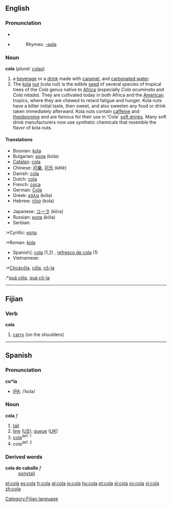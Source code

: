 ==English==
===Pronunciation===
*{{IPA|/ˈkolə/}}
*{{SAMPA|/'ko-la/}}
*:Rhymes: [[Rhymes:English:-əʊlə|-əʊlə]]

===Noun===
'''cola''' (''plural:'' [[colas]])

#a [[beverage]] or a [[drink#Noun|drink]] made with [[caramel]], and [[carbonated water]].
#The [[kola]] [[nut]] (cola nut) is the edible [[seed]] of several species of tropical trees of the ''Cola'' genus native to [[Africa]] (especially ''Cola acuminata'' and ''Cola nitada''). They are cultivated today in both Africa and the [[America|American]] tropics, where they are chewed to retard fatigue and hunger. Kola nuts have a bitter initial taste, then sweet, and also sweeten any food or drink taken immediately afterward. Kola nuts contain [[caffeine]] and [[theobromine]] and are famous for their use in 'Cola' [[soft drink]]s. Many soft drink manufacturers now use synthetic chemicals that resemble the flavor of kola nuts.

====Translations====
{{top}}
*Bosnian: [[kola]] {{f}}
*Bulgarian: [[кола]] (kóla) {{f}}
*[[Catalan]]: [[cola]]
*Chinese: [[可樂]], [[可乐]] (kělè)
*Danish: [[cola]]
*Dutch: [[cola]] {{m}}
*French: [[coca]] {{m}}
*German: [[Cola]] {{f}}
*Greek: [[κόλα]] (kóla)
*Hebrew: [[קולה]] (kola) {{f}}
{{mid}}
*Japanese: [[コーラ]] (kōra)
*Russian: [[кола]] (kóla) {{f}}
*Serbian:
:*Cyrillic: [[кола]] {{f}}
:*Roman: [[kola]] {{f}}
*Spanish]: [[cola#Spanish|cola]] (1,2) {{f}}, [[refresco de cola]] {{m}} (1)
*Vietnamese:
:*[[Côcácôla]], [[côla#Vietnamese|côla]], [[cô-la]]
:*[[quả côla]], [[quả cô-la]]
{{bottom}}

----

==Fijian==
===Verb===
'''cola'''

#[[carry]] (on the shoulders)

[[Category:Fijian language]]

----

==Spanish==
===Pronunciation===
'''co*la'''
*[[International Phonetic Alphabet|IPA]]: /ˈkola/
===Noun===
'''cola''' ''f''
#[[tail]]
#[[line#Noun|line]] ([[w:American English|US]]); [[queue]] ([[w:British English|UK]])
#[[cola#English|cola]]<sup>def. 1</sup>
#cola<sup>def. 2</sup>
===Derived words===
;'''cola de caballo''' ''f''
:[[ponytail]]

[[el:cola]]
[[es:cola]]
[[fr:cola]]
[[gl:cola]]
[[io:cola]]
[[hu:cola]]
[[pt:cola]]
[[sl:cola]]
[[sv:cola]]
[[vi:cola]]
[[zh:cola]]